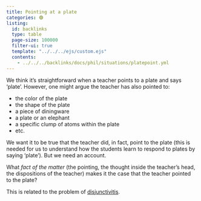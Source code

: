 ```yaml
---
title: Pointing at a plate
categories: 🟢
listing:
  id: backlinks
  type: table
  page-size: 100000
  filter-ui: true
  template: "../../../ejs/custom.ejs"
  contents:
    - ../../../backlinks/docs/phil/situations/platepoint.yml
---
```


We think it's straightforward when a teacher points to a plate and says 'plate'. 
However, one might argue the teacher has also pointed to:

- the color of the plate
- the shape of the plate
- a piece of diningware
- a plate or an elephant
- a specific clump of atoms within the plate
- etc.

We want it to be true that the teacher did, in fact, point to the plate (this is 
needed for us to understand how the students learn to respond to plates by 
saying 'plate'). But we need an account.

What *fact of the matter* (the pointing, the thought inside the teacher's head,
the dispositions of the teacher) makes it the case that the teacher pointed to 
the plate?

This is related to the problem of [disjunctivitis](/docs/phil/problems/disjunctivitis.qmd).
